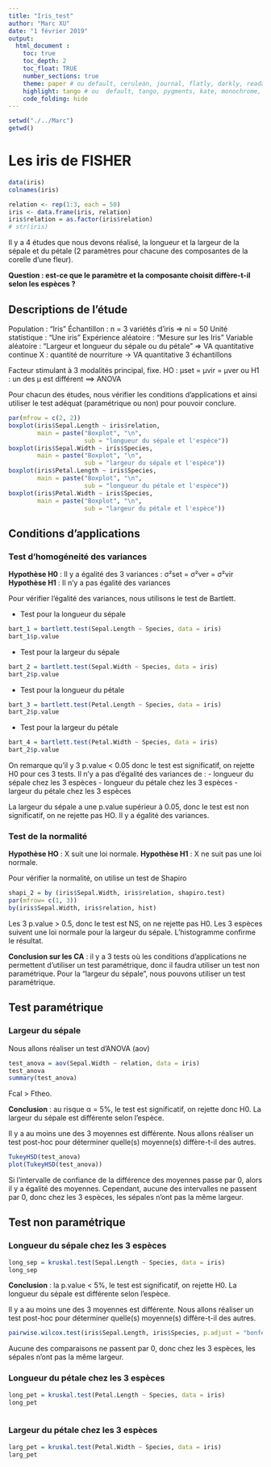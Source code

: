 ```yaml
---
title: "Iris_test"
author: "Marc XU"
date: "1 février 2019"
output: 
  html_document :
    toc: true
    toc_depth: 2
    toc_float: TRUE
    number_sections: true
    theme: paper # ou default, cerulean, journal, flatly, darkly, readable, spacelab, united, cosmo, lumen, paper, sandstone, simplex, and yeti
    highlight: tango # ou  default, tango, pygments, kate, monochrome, espresso, zenburn, haddock, and textmate
    code_folding: hide
---
```

```r
setwd("./../Marc")
getwd()
```

# Les iris de FISHER

```r
data(iris)
colnames(iris)

relation <- rep(1:3, each = 50)
iris <- data.frame(iris, relation)
iris$relation = as.factor(iris$relation)
# str(iris)
```

Il y a 4 études que nous devons réalisé, la longueur et la largeur de la sépale et du pétale (2 paramètres pour chacune des composantes de la corelle d'une fleur).

**Question : est-ce que le paramètre et la composante choisit diffère-t-il selon les espèces ?**

## Descriptions de l'étude

Population : "Iris"
Échantillon : n = 3 variétés d'iris => ni = 50
Unité statistique : "Une iris"
Expérience aléatoire : "Mesure sur les Iris"
Variable aléatoire : "Largeur et longueur du sépale ou du pétale" => VA quantitative continue
 X : quantité de nourriture -> VA quantitative 
3 échantillons 

Facteur stimulant à 3 modalités principal, fixe.
HO : μset = μvir = μver ou H1 : un des μ est différent
==> ANOVA

Pour chacun des études, nous vérifier les conditions d'applications et ainsi utiliser le test adéquat (paramétrique ou non) pour pouvoir conclure.

```r
par(mfrow = c(2, 2))
boxplot(iris$Sepal.Length ~ iris$relation,
        main = paste("Boxplot", "\n",
                     sub = "longueur du sépale et l'espèce"))
boxplot(iris$Sepal.Width ~ iris$Species,
        main = paste("Boxplot", "\n",
                     sub = "largeur du sépale et l'espèce"))
boxplot(iris$Petal.Length ~ iris$Species,
        main = paste("Boxplot", "\n",
                     sub = "longueur du pétale et l'espèce"))
boxplot(iris$Petal.Width ~ iris$Species,
        main = paste("Boxplot", "\n",
                     sub = "largeur du pétale et l'espèce"))
```

## Conditions d'applications

### Test d'homogéneité des variances

**Hypothèse H0** : Il y a égalité des 3 variances : σ²set = σ²ver = σ²vir
**Hypothèse H1** : Il n'y a pas égalité des variances

Pour vérifier l'égalité des variances, nous utilisons le test de Bartlett.

  - Test pour la longueur du sépale
```r
bart_1 = bartlett.test(Sepal.Length ~ Species, data = iris)
bart_1$p.value
```


  - Test pour la largeur du sépale
```r
bart_2 = bartlett.test(Sepal.Width ~ Species, data = iris)
bart_2$p.value
```


  - Test pour la longueur du pétale
```r
bart_3 = bartlett.test(Petal.Length ~ Species, data = iris)
bart_2$p.value
```


  - Test pour la largeur du pétale
```r
bart_4 = bartlett.test(Petal.Width ~ Species, data = iris)
bart_2$p.value
```

On remarque qu'il y 3 p.value < 0.05 donc le test est significatif, on rejette H0 pour ces 3 tests. Il n'y a pas d'égalité des variances de :
  - longueur du sépale chez les 3 espèces
  - longueur du pétale chez les 3 espèces
  - largeur du pétale chez les 3 espèces

La largeur du sépale a une p.value supérieur à 0.05, donc le test est non significatif, on ne rejette pas HO. Il y a égalité des variances.

### Test de la normalité

**Hypothèse HO** : X suit une loi normale.
**Hypothèse H1** : X ne suit pas une loi normale.

Pour vérifier la normalité, on utilise un test de Shapiro
```r
shapi_2 = by (iris$Sepal.Width, iris$relation, shapiro.test)
par(mfrow= c(1, 3))
by(iris$Sepal.Width, iris$relation, hist)
```

Les 3 p.value > 0.5, donc le test est NS, on ne rejette pas H0. Les 3 espèces suivent une loi normale pour la largeur du sépale.
L'histogramme confirme le résultat.

**Conclusion sur les CA** : il y a 3 tests où les conditions d'applications ne permettent d'utiliser un test paramétrique, donc il faudra utiliser un test non paramétrique. Pour la "largeur du sépale", nous pouvons utiliser un test paramétrique.

## Test paramétrique

### Largeur du sépale

Nous allons réaliser un test d'ANOVA (aov)
```R
test_anova = aov(Sepal.Width ~ relation, data = iris)
test_anova
summary(test_anova)
```

Fcal > Ftheo.

**Conclusion** : au risque α = 5%, le test est significatif, on rejette donc H0. La largeur du sépale est différente selon l'espèce.

Il y a au moins une des 3 moyennes est différente.
Nous allons réaliser un test post-hoc pour déterminer quelle(s) moyenne(s) diffère-t-il des autres.

```R
TukeyHSD(test_anova)
plot(TukeyHSD(test_anova))
```

Si l'intervalle de confiance de la différence des moyennes passe par 0, alors il y a égalité des moyennes. 
Cependant, aucune des intervalles ne passent par 0, donc chez les 3 espèces, les sépales n'ont pas la même largeur.

## Test non paramétrique

### Longueur du sépale chez les 3 espèces
```R
long_sep = kruskal.test(Sepal.Length ~ Species, data = iris)
long_sep
```

**Conclusion** : la p.value < 5%, le test est significatif, on rejette H0. La longueur du sépale est différente selon l'espèce. 

Il y a au moins une des 3 moyennes est différente.
Nous allons réaliser un test post-hoc pour déterminer quelle(s) moyenne(s) diffère-t-il des autres.

```R
pairwise.wilcox.test(iris$Sepal.Length, iris$Species, p.adjust = "bonferroni")
```

Aucune des comparaisons ne passent par 0, donc chez les 3 espèces, les sépales n'ont pas la même largeur.

### Longueur du pétale chez les 3 espèces
```R
long_pet = kruskal.test(Petal.Length ~ Species, data = iris)
long_pet
```

```R
```

### Largeur du pétale chez les 3 espèces
```R
larg_pet = kruskal.test(Petal.Width ~ Species, data = iris)
larg_pet
```

```R
```

```R
```

```R
```
```R
```
```R
```
```R
```